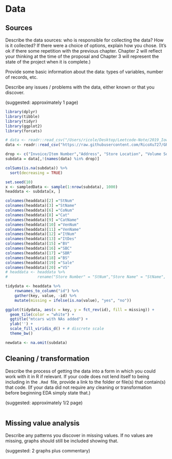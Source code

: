 # Data

## Sources

Describe the data sources: who is responsible for collecting the data? How is it collected? If there were a choice of options, explain how you chose. (It's ok if there some repetition with the previous chapter. Chapter 2 will reflect your thinking at the time of the proposal and Chapter 3 will represent the state of the project when it is complete.)

Provide some basic information about the data: types of variables, number of records, etc.

Describe any issues / problems with the data, either known or that you discover.

(suggested: approximately 1 page)

```r
library(dplyr)
library(tibble)
library(tidyr)
library(ggplot2)
library(forcats)
```

```r
# data <- readr::read_csv("/Users/ricole/Desktop/Leetcode-Note/2019_Iowa_Liquor_Sales_sample.csv", show_col_types = FALSE)
data <- readr::read_csv("https://raw.githubusercontent.com/RicoXu727/GR5702-g15-FinalProject/main/2019_Iowa_Liquor_Sales_sample.csv", show_col_types = FALSE)
```

```r
drop <- c("Invoice/Item Number","Address", "Store Location", "Volume Sold (Liters)")
subdata = data[,!(names(data) %in% drop)]
```

```r
colSums(is.na(subdata)) %>%
  sort(decreasing = TRUE)
```

```r
set.seed(10)
x <- sampledData <- sample(1:nrow(subdata), 1000)
headdata <- subdata[x, ]
```

```r
colnames(headdata)[2] ="StNum"
colnames(headdata)[3] ="StName"
colnames(headdata)[6] ="CoNum"
colnames(headdata)[8] ="Cat"
colnames(headdata)[9] ="CatName"
colnames(headdata)[10] ="VenNum"
colnames(headdata)[11] ="VenName"
colnames(headdata)[12] ="ItNum"
colnames(headdata)[13] ="ItDes"
colnames(headdata)[15] ="BV"
colnames(headdata)[16] ="SBC"
colnames(headdata)[17] ="SBR"
colnames(headdata)[18] ="BS"
colnames(headdata)[19] ="Sale"
colnames(headdata)[20] ="VS"
# headdata <- headdata %>% 
#             rename("Store Number" = "StNum","Store Name" = "StName", "County Number" = "CoNum", "Category" = "Cat", "Category Name" = "CatName","Vendor Number" = "VenNum","Vendor Name" = "VenName", "Item Number" = "ItNum","Item Description" = "ItDes","Bottle Volumn (ml)" = "BV", "State Bottle Cost" = "SBC","Bottle Sold" = "BS","Sale (Dollars)" = "Sale","Volume Sold (Gallons)" = "VS")
```

```r
tidydata <- headdata %>% 
    rownames_to_column("id") %>% 
    gather(key, value, -id) %>%
    mutate(missing = ifelse(is.na(value), "yes", "no"))
```

```r
ggplot(tidydata, aes(x = key, y = fct_rev(id), fill = missing)) +
  geom_tile(color = "white") +
  ggtitle("mtcars with NAs added") +
  ylab('') + 
  scale_fill_viridis_d() + # discrete scale
  theme_bw()
```

```r
newdata <- na.omit(subdata)
```

## Cleaning / transformation

Describe the process of getting the data into a form in which you could work with it in R if relevant. If your code does not lend itself to being including in the `.Rmd`  file, provide a link to the folder or file(s) that contain(s) that code. (If your data did not require any cleaning or transformation before beginning EDA simply state that.)

(suggested: approximately 1/2 page)

```r

```

## Missing value analysis

Describe any patterns you discover in missing values. If no values are missing, graphs should still be included showing that.

(suggested: 2 graphs plus commentary)

```r

```
